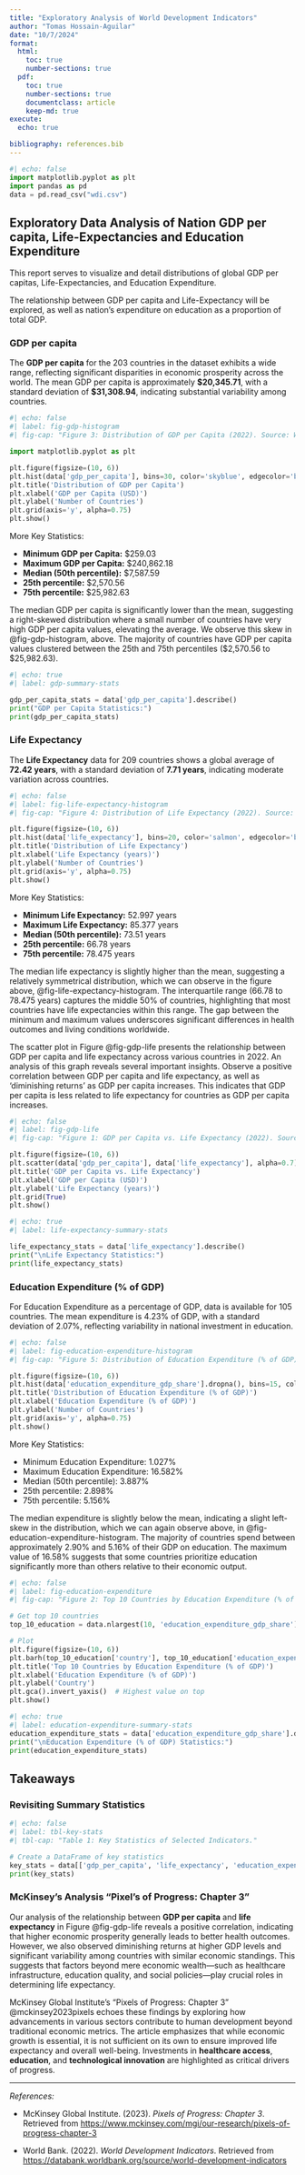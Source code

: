 ```yaml
---
title: "Exploratory Analysis of World Development Indicators"
author: "Tomas Hossain-Aguilar"
date: "10/7/2024"
format:
  html:
    toc: true
    number-sections: true
  pdf:
    toc: true
    number-sections: true
    documentclass: article
    keep-md: true
execute:
  echo: true

bibliography: references.bib
---
```

```python
#| echo: false
import matplotlib.pyplot as plt
import pandas as pd
data = pd.read_csv("wdi.csv")
```

## Exploratory Data Analysis of Nation GDP per capita, Life-Expectancies and Education Expenditure

This report serves to visualize and detail distributions of global GDP per capitas, Life-Expectancies, and Education Expenditure.

The relationship between GDP per capita and Life-Expectancy will be explored, as well as nation's expenditure on education as a proportion of total GDP.

### GDP per capita

The **GDP per capita** for the 203 countries in the dataset exhibits a wide range, reflecting significant disparities in economic prosperity across the world. The mean GDP per capita is approximately **\$20,345.71**, with a standard deviation of **\$31,308.94**, indicating substantial variability among countries.

```python
#| echo: false
#| label: fig-gdp-histogram
#| fig-cap: "Figure 3: Distribution of GDP per Capita (2022). Source: World Development Indicators."

import matplotlib.pyplot as plt

plt.figure(figsize=(10, 6))
plt.hist(data['gdp_per_capita'], bins=30, color='skyblue', edgecolor='black')
plt.title('Distribution of GDP per Capita')
plt.xlabel('GDP per Capita (USD)')
plt.ylabel('Number of Countries')
plt.grid(axis='y', alpha=0.75)
plt.show()

```

More Key Statistics:

- **Minimum GDP per Capita:** \$259.03
- **Maximum GDP per Capita:** \$240,862.18
- **Median (50th percentile):** \$7,587.59
- **25th percentile:** \$2,570.56
- **75th percentile:** \$25,982.63

The median GDP per capita is significantly lower than the mean, suggesting a right-skewed distribution where a small number of countries have very high GDP per capita values, elevating the average. We observe this skew in @fig-gdp-histogram, above. The majority of countries have GDP per capita values clustered between the 25th and 75th percentiles (\$2,570.56 to \$25,982.63).

```python
#| echo: true
#| label: gdp-summary-stats

gdp_per_capita_stats = data['gdp_per_capita'].describe()
print("GDP per Capita Statistics:")
print(gdp_per_capita_stats)

```

### Life Expectancy

The **Life Expectancy** data for 209 countries shows a global average of **72.42 years**, with a standard deviation of **7.71 years**, indicating moderate variation across countries.

```python
#| echo: false
#| label: fig-life-expectancy-histogram
#| fig-cap: "Figure 4: Distribution of Life Expectancy (2022). Source: World Development Indicators."

plt.figure(figsize=(10, 6))
plt.hist(data['life_expectancy'], bins=20, color='salmon', edgecolor='black')
plt.title('Distribution of Life Expectancy')
plt.xlabel('Life Expectancy (years)')
plt.ylabel('Number of Countries')
plt.grid(axis='y', alpha=0.75)
plt.show()

```

More Key Statistics:

- **Minimum Life Expectancy:** 52.997 years
- **Maximum Life Expectancy:** 85.377 years
- **Median (50th percentile):** 73.51 years
- **25th percentile:** 66.78 years
- **75th percentile:** 78.475 years

The median life expectancy is slightly higher than the mean, suggesting a relatively symmetrical distribution, which we can observe in the figure above, @fig-life-expectancy-histogram. The interquartile range (66.78 to 78.475 years) captures the middle 50% of countries, highlighting that most countries have life expectancies within this range. The gap between the minimum and maximum values underscores significant differences in health outcomes and living conditions worldwide.

The scatter plot in Figure @fig-gdp-life presents the relationship between GDP per capita and life expectancy across various countries in 2022. An analysis of this graph reveals several important insights. Observe a positive correlation between GDP per capita and life expectancy, as well as 'diminishing returns' as GDP per capita increases. This indicates that GDP per capita is less related to life expectancy for countries as GDP per capita increases.

```python
#| echo: false
#| label: fig-gdp-life
#| fig-cap: "Figure 1: GDP per Capita vs. Life Expectancy (2022). Source: World Development Indicators."

plt.figure(figsize=(10, 6))
plt.scatter(data['gdp_per_capita'], data['life_expectancy'], alpha=0.7)
plt.title('GDP per Capita vs. Life Expectancy')
plt.xlabel('GDP per Capita (USD)')
plt.ylabel('Life Expectancy (years)')
plt.grid(True)
plt.show()
```

```python
#| echo: true
#| label: life-expectancy-summary-stats

life_expectancy_stats = data['life_expectancy'].describe()
print("\nLife Expectancy Statistics:")
print(life_expectancy_stats)
```

### Education Expenditure (% of GDP)

For Education Expenditure as a percentage of GDP, data is available for 105 countries. The mean expenditure is 4.23% of GDP, with a standard deviation of 2.07%, reflecting variability in national investment in education.

```python
#| echo: false
#| label: fig-education-expenditure-histogram
#| fig-cap: "Figure 5: Distribution of Education Expenditure (% of GDP) (2022). Source: World Development Indicators."

plt.figure(figsize=(10, 6))
plt.hist(data['education_expenditure_gdp_share'].dropna(), bins=15, color='lightgreen', edgecolor='black')
plt.title('Distribution of Education Expenditure (% of GDP)')
plt.xlabel('Education Expenditure (% of GDP)')
plt.ylabel('Number of Countries')
plt.grid(axis='y', alpha=0.75)
plt.show()
```

More Key Statistics:

- Minimum Education Expenditure: 1.027%
- Maximum Education Expenditure: 16.582%
- Median (50th percentile): 3.887%
- 25th percentile: 2.898%
- 75th percentile: 5.156%

The median expenditure is slightly below the mean, indicating a slight left-skew in the distribution, which we can again observe above, in @fig-education-expenditure-histogram. The majority of countries spend between approximately 2.90% and 5.16% of their GDP on education. The maximum value of 16.58% suggests that some countries prioritize education significantly more than others relative to their economic output.



```python
#| echo: false
#| label: fig-education-expenditure
#| fig-cap: "Figure 2: Top 10 Countries by Education Expenditure (% of GDP) (2022). Source: World Development Indicators."

# Get top 10 countries
top_10_education = data.nlargest(10, 'education_expenditure_gdp_share')

# Plot
plt.figure(figsize=(10, 6))
plt.barh(top_10_education['country'], top_10_education['education_expenditure_gdp_share'], color='skyblue')
plt.title('Top 10 Countries by Education Expenditure (% of GDP)')
plt.xlabel('Education Expenditure (% of GDP)')
plt.ylabel('Country')
plt.gca().invert_yaxis()  # Highest value on top
plt.show()


```


```python
#| echo: true
#| label: education-expenditure-summary-stats
education_expenditure_stats = data['education_expenditure_gdp_share'].describe()
print("\nEducation Expenditure (% of GDP) Statistics:")
print(education_expenditure_stats)
```

## Takeaways

### Revisiting Summary Statistics
```python
#| echo: false
#| label: tbl-key-stats
#| tbl-cap: "Table 1: Key Statistics of Selected Indicators."

# Create a DataFrame of key statistics
key_stats = data[['gdp_per_capita', 'life_expectancy', 'education_expenditure_gdp_share']].describe().round(2)
print(key_stats)
```

### McKinsey's Analysis "Pixel's of Progress: Chapter 3"

Our analysis of the relationship between **GDP per capita** and **life expectancy** in Figure @fig-gdp-life reveals a positive correlation, indicating that higher economic prosperity generally leads to better health outcomes. However, we also observed diminishing returns at higher GDP levels and significant variability among countries with similar economic standings. This suggests that factors beyond mere economic wealth—such as healthcare infrastructure, education quality, and social policies—play crucial roles in determining life expectancy.

McKinsey Global Institute's "Pixels of Progress: Chapter 3" @mckinsey2023pixels echoes these findings by exploring how advancements in various sectors contribute to human development beyond traditional economic metrics. The article emphasizes that while economic growth is essential, it is not sufficient on its own to ensure improved life expectancy and overall well-being. Investments in **healthcare access**, **education**, and **technological innovation** are highlighted as critical drivers of progress.


---

*References:*

- McKinsey Global Institute. (2023). *Pixels of Progress: Chapter 3*. Retrieved from [https://www.mckinsey.com/mgi/our-research/pixels-of-progress-chapter-3](https://www.mckinsey.com/mgi/our-research/pixels-of-progress-chapter-3)

- World Bank. (2022). *World Development Indicators*. Retrieved from [https://databank.worldbank.org/source/world-development-indicators](https://databank.worldbank.org/source/world-development-indicators)


